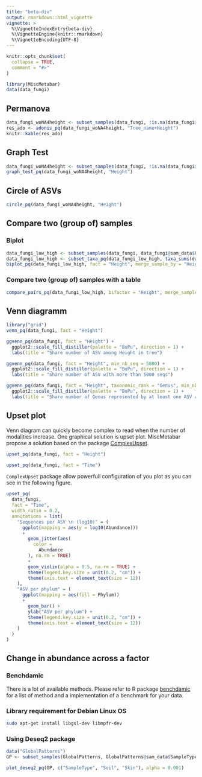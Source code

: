 ```yaml
---
title: "beta-div"
output: rmarkdown::html_vignette
vignette: >
  %\VignetteIndexEntry{beta-div}
  %\VignetteEngine{knitr::rmarkdown}
  %\VignetteEncoding{UTF-8}
---
```


```r
knitr::opts_chunk$set(
  collapse = TRUE,
  comment = "#>"
)
```

```r
library(MiscMetabar)
data(data_fungi)
```

## Permanova

```r
data_fungi_woNA4height <- subset_samples(data_fungi, !is.na(data_fungi@sam_data$Height))
res_ado <- adonis_pq(data_fungi_woNA4height, "Tree_name+Height")
knitr::kable(res_ado)
```


## Graph Test

```r
data_fungi_woNA4height <- subset_samples(data_fungi, !is.na(data_fungi@sam_data$Height))
graph_test_pq(data_fungi_woNA4height, "Height")
```

## Circle of ASVs

```r
circle_pq(data_fungi_woNA4height, "Height")
```

## Compare two (group of) samples

### Biplot


```r
data_fungi_low_high <- subset_samples(data_fungi, data_fungi@sam_data$Height %in% c("Low", "High"))
data_fungi_low_high <- subset_taxa_pq(data_fungi_low_high, taxa_sums(data_fungi_low_high) > 5000)
biplot_pq(data_fungi_low_high, fact = "Height", merge_sample_by = "Height")
```

### Compare two (group of) samples with a table

```r
compare_pairs_pq(data_fungi_low_high, bifactor = "Height", merge_sample_by = "Height", modality = "Time")
```

## Venn diagramm

```r
library("grid")
venn_pq(data_fungi, fact = "Height")
```

```r
ggvenn_pq(data_fungi, fact = "Height") +
  ggplot2::scale_fill_distiller(palette = "BuPu", direction = 1) +
  labs(title = "Share number of ASV among Height in tree")
```

```r
ggvenn_pq(data_fungi, fact = "Height", min_nb_seq = 5000) +
  ggplot2::scale_fill_distiller(palette = "BuPu", direction = 1) +
  labs(title = "Share number of ASV with more than 5000 seqs")
```

```r
ggvenn_pq(data_fungi, fact = "Height", taxonomic_rank = "Genus", min_nb_seq = 100) +
  ggplot2::scale_fill_distiller(palette = "BuPu", direction = 1) +
  labs(title = "Share number of Genus represented by at least one ASV with more than 100 seqs")
```

## Upset plot

Venn diagram can quickly become complex to read when the number of modalities increase. One graphical solution is upset plot. MiscMetabar propose a solution based on the package [ComplexUpset](https://krassowski.github.io/complex-upset/).
```r
upset_pq(data_fungi, fact = "Height")
```

```r
upset_pq(data_fungi, fact = "Time")
```

`ComplexUpset` package allow powerfull configuration of you plot as you can see in the following figure.

```r
upset_pq(
  data_fungi,
  fact = "Time",
  width_ratio = 0.2,
  annotations = list(
    "Sequences per ASV \n (log10)" = (
      ggplot(mapping = aes(y = log10(Abundance)))
      +
        geom_jitter(aes(
          color =
            Abundance
        ), na.rm = TRUE)
        +
        geom_violin(alpha = 0.5, na.rm = TRUE) +
        theme(legend.key.size = unit(0.2, "cm")) +
        theme(axis.text = element_text(size = 12))
    ),
    "ASV per phylum" = (
      ggplot(mapping = aes(fill = Phylum))
      +
        geom_bar() +
        ylab("ASV per phylum") +
        theme(legend.key.size = unit(0.2, "cm")) +
        theme(axis.text = element_text(size = 12))
    )
  )
)
```

## Change in abundance across a factor 

### Benchdamic

There is a lot of available methods. Please refer to R package [benchdamic](https://github.com/mcalgaro93/benchdamic) for a list of method and a implementation of a benchmark for your data. 

### Library requirement for Debian Linux OS

```sh
sudo apt-get install libgsl-dev libmpfr-dev
```

### Using Deseq2 package

```r
data("GlobalPatterns")
GP <- subset_samples(GlobalPatterns, GlobalPatterns@sam_data$SampleType %in% c("Soil", "Skin"))

plot_deseq2_pq(GP, c("SampleType", "Soil", "Skin"), alpha = 0.001)
```


